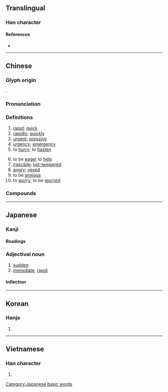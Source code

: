 {{character info/new}}
==Translingual==
{{stroke order|stroke=9}}

===Han character===
{{Han char|rn=61|rad=心|as=05|sn=9|four=27337|canj=NMP,NSP|ids=⿱刍心}}

====References====
* {{Han ref|kx=0381.210|dkj=10475|dj=0710.060|hdz=42281.080|uh=6025|ud=24613|bh=ABE6|bd=44006}}

----

==Chinese==
{{zh-forms}}

===Glyph origin===
{{Han etym}}
{{Han compound|及|心|c1=p|c2=s|t2=heart|ls=psc}}.

===Pronunciation===
{{zh-pron
|m=jí
|c=gap1
|h=pfs=kip
|md=gék
|mn=kip
|mn-t=gib4
|w=4jiq
|mc=y
|oc=y
|ma=y
|cat=a,adv,v,a
}}

===Definitions===
{{zh-hanzi}}

# [[rapid]]; [[quick]]
# [[rapidly]]; [[quickly]]
# [[urgent]]; [[pressing]]
# [[urgency]]; [[emergency]]
# to [[hurry]]; to [[hasten]]
#: {{zh-x|唔使 急。|There's no need to rush / hurry.|C}}
# to be [[eager]] to [[help]]
# [[irascible]]; [[hot-tempered]]
# [[angry]]; [[vexed]]
# to be [[anxious]]
# to [[worry]]; to be [[worried]]

===Compounds===
{{zh-der|作急|急溜|情急智生|急攘攘|急腳信|急缺|急聒|急慌|急救法|急救|急步|急件|急腳鬼|急不可待|峭急|急伶俐|急急忙忙|急急鋪鋪|嘴急|事急|急觴|急言|急巴巴|急需|忙忙急急|又氣又急|卞急|急留骨碌|急速|告急文書|急急腳腳|急裝|坡陡水急|喉急|慘急|急令|惶急|急行軍|急進|慌急|情急|悁急|急旋旋|急躁|急須|急景凋年|急鬆鬆|急驟|急馳|急颭颭|急風暴雨|急電|急難|急遽|急遞鋪|急遍|急轉直下|急轉彎|急足|急起直追|急赤白臉|急變|急診|急腳遞|急腳|急脈緩受|急聲|急絃|急簌簌|急管繁絃|急節|急穰穰|急病|急用|急火攻心|急湍|急流|急波波|急智|急景流年|急景|急於星火|急料子|急救包|急捷|急手|急戰|急性病|急性子|急急風|急急巴巴|急急|急忿怨痛|急張拘諸|急并各邦|急就章|急就篇|急就|急如風火|急吼吼|急吞|急口令|急務|急劇|急切|急促|急人之難|急人之困|急三槍|急相|急公好義|促忙促急|急彎|急且|心急火燎|心忙意急|性急|人急計生|內急|急如星火|不著急/不着急|忙投急趁|急事|心急|急症|周急|周急繼乏|急流勇退|峻急|急竹繁絲|急性|乾急|尿急|急拍|急煞|急忙|急待|急功近利|急中生智|巴巴急急|危急|孔急|急不擇言|一時之急|意急心忙|急不可耐|急征重斂|人急智生|乾著急/干着急|告急|急功近名|心急如焚|又急又氣|急煎煎|十萬火急|不用著急/不用着急|急要|急進主義|急迫|倒懸之急|急驚風|急先鋒|不急之務|扶急持傾|氣急|相煎太急|濟急|猴急|狗急跳牆|氣急敗壞|狷急|救急|手急眼快|湍急|應急|當勞之急|懁急|窘急|萬急|焦急|眉急|相煎何急|拿急|操之過急|發急|發喉急|當務之急|拘急|燒眉之急|燃眉之急|接急|火急|風急雨驟|迅急|緩急輕重|緊急命令|緊急狀態|起急|裡急後重|荒急|遑急|繁絲急管|緩急相濟|需款孔急|繁弦急管|請急|褊急|臉急|緊急|飄風急雨|緩不濟急|赴急|輕重緩急|轍鮒之急|緊急處分|至急|裡急|著急/着急|趕急|緊急警報|緩急|躁急|虎急急|急水|皇帝不急，急死太監}}

{{zh-cat|Beginning}}

----

==Japanese==

===Kanji===
{{ja-kanji|grade=3|rs=心05}}

====Readings====
{{ja-readings
|goon=こう
|kanon=きゅう<きふ
|kun=いそ-ぐ, いそ-がしい, いそが-しい, いそ-めく, せ-く, せき
}}

===Adjectival noun===
{{ja-adj|きゅう|hhira=きふ|infl=na}}

# [[sudden]]
# [[immediate]], [[rapid]]

====Inflection====
{{ja-na|きゅう}}

[[Category:Japanese basic words]]

----

==Korean==

===Hanja===
{{ko-hanja|hangeul=급|eumhun=|rv=geup|mr=kŭp|y=kup}}

# {{defn|lang=ko|sort=心05}}

----

==Vietnamese==

===Han character===
{{vi-hantu|[[cấp]], [[gấp]], [[kép]], [[kíp]], [[quắp]]|rs=心05}}

# {{defn|lang=vi|sort=心05}}